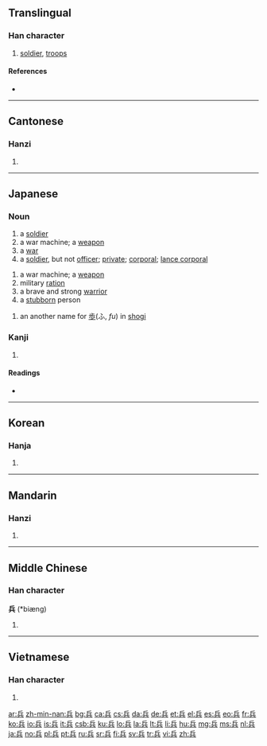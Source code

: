 ==Translingual==

===Han character===
{{Han char|rn=12|rad=八|as=05|sn=7|four=7280<sub>1</sub>|canj=人一金 (OMC)}}

# [[soldier]], [[troops]]

====References====
* {{Han ref|kx=0127.100|dkj=01462|hdz=10244.040|uh=5175|ud=20853|bh=A74C|bd=42828}}

----

==Cantonese==

===Hanzi===
{{yue-hanzi|jyut=|y=bing1}}

# {{defn|Cantonese|sort=八05}}

----

==Japanese==

===Noun===
{{ja-noun|k|hira=へい|rom=hei}}

# a [[soldier]]
# a war machine; a [[weapon]]
# a [[war]]
# a [[soldier]], but not [[officer]]; [[private]]; [[corporal]]; [[lance corporal]]
{{ja-noun|k|hira=つわもの|rom=tsuwamono}}
# a war machine; a [[weapon]]
# military [[ration]]
# a brave and strong [[warrior]]
# a [[stubborn]] person
{{ja-noun|k|hira=ひょう|rom=hyō}}
# an another name for [[歩]](ふ, ''fu'') in [[shogi]]

===Kanji===
{{ja-kanji|grade=4|rs=八05}}

# {{defn|Japanese}}

====Readings====
* {{ja-readings|on=[[へい]] (hei), [[ひょう]] (hyō)|kun=[[つわもの]] (tsuwamono), [[いくさ]] (ikusa)}}

----

==Korean==

===Hanja===
{{ko-hanja|hangeul=병|rv=byeong|mr=pyŏng}}

# {{defn|Korean|sort=八05}}

----

==Mandarin==

===Hanzi===
{{cmn-hanzi|pin=[[bīng]] ([[bing1]]), [[jī]] ([[ji1]])|wg=ping<sup>1</sup>, chi<sup>1</sup>}}

# {{defn|Mandarin|sort=八05}}

----

==Middle Chinese==

===Han character===
'''兵''' (*biæng)<!--asterisk indicates that this word is found at least four times in the Tang corpus-->

# {{defn|Middle Chinese|sort=八05}}

----

==Vietnamese==

===Han character===
{{vi-hantu|[[binh]], [[bênh]], [[banh]]|rs=八05}}

# {{defn|Vietnamese|sort=八05}}

[[ar:兵]]
[[zh-min-nan:兵]]
[[bg:兵]]
[[ca:兵]]
[[cs:兵]]
[[da:兵]]
[[de:兵]]
[[et:兵]]
[[el:兵]]
[[es:兵]]
[[eo:兵]]
[[fr:兵]]
[[ko:兵]]
[[io:兵]]
[[is:兵]]
[[it:兵]]
[[csb:兵]]
[[ku:兵]]
[[lo:兵]]
[[la:兵]]
[[lt:兵]]
[[li:兵]]
[[hu:兵]]
[[mg:兵]]
[[ms:兵]]
[[nl:兵]]
[[ja:兵]]
[[no:兵]]
[[pl:兵]]
[[pt:兵]]
[[ru:兵]]
[[sr:兵]]
[[fi:兵]]
[[sv:兵]]
[[tr:兵]]
[[vi:兵]]
[[zh:兵]]